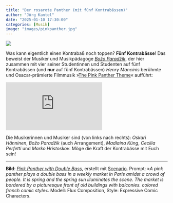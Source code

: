 ```yaml
---
title: "Der rosarote Panther (mit fünf Kontrabässen)"
author: "Jörg Kantel"
date: "2025-01-10 17:30:00"
categories: [Musik]
image: "images/pinkpanther.jpg"
---
```


[![](images/pinkpanther-b.jpg)](https://www.flickr.com/photos/schockwellenreiter/54258118596/)

Was kann eigentlich einen Kontrabaß noch toppen? **Fünf Kontrabässe**! Das beweist der Musiker und Musikpädagoge *[Božo Paradžik](https://www.bozoparadzik.com/de/biography.html)*, der hier zusammen mit vier seiner Studentinnen und Studenten auf fünf Kontrabässen (und **nur** auf fünf Kontrabässen) *Henry Mancinis* berühmte und Osacar-prämierte Filmmusik »[The Pink Panther Theme](https://de.wikipedia.org/wiki/The_Pink_Panther_Theme)« aufführt:

<iframe class="if16_9" src="https://www.youtube.com/embed/SRIIO408ats?si=R75hyWrRRWM7G4dF" title="YouTube video player" frameborder="0" allow="accelerometer; autoplay; clipboard-write; encrypted-media; gyroscope; picture-in-picture; web-share" referrerpolicy="strict-origin-when-cross-origin" allowfullscreen></iframe>

Die Musikerinnen und Musiker sind (von links nach rechts): *Oskari Hänninen*, *Božo Paradžik* (auch Arrangement), *Madlaina Küng*, *Cecilia Perfetti* und *Marko Hristoskov*. Möge die Kraft der Kontrabässe mit Euch sein!

---

**Bild**: *[Pink Panther with Double Bass](https://www.flickr.com/photos/schockwellenreiter/54258118596/)*, erstellt mit [Scenario](http://cognitiones.kantel-chaos-team.de/technikgeschichte/rechnerundnetze/scenario.html). Prompt: »*A pink panther plays a double bass in a weekly market in Paris amidst a crowd of people. It is spring and the spring sun illuminates the scene. The market is bordered by a picturesque front of old buildings with balconies. colored french comic style*«. Modell: Flux Composition, Style: Expressive Comic Characters.